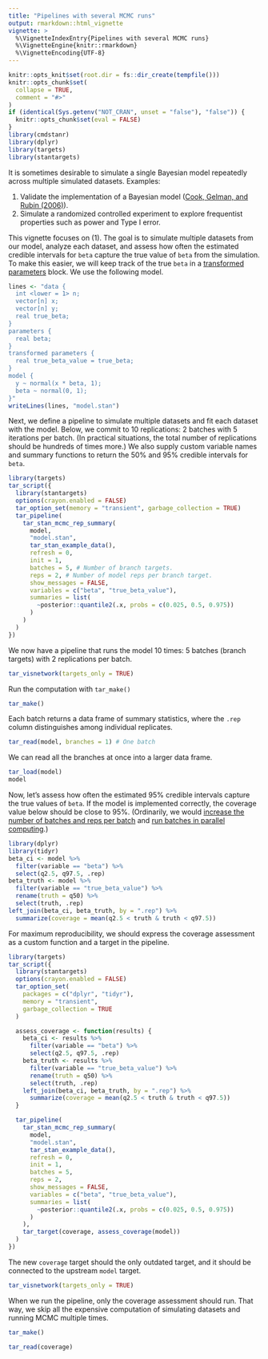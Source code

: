 ```yaml
---
title: "Pipelines with several MCMC runs"
output: rmarkdown::html_vignette
vignette: >
  %\VignetteIndexEntry{Pipelines with several MCMC runs}
  %\VignetteEngine{knitr::rmarkdown}
  %\VignetteEncoding{UTF-8}
---
```


```r
knitr::opts_knit$set(root.dir = fs::dir_create(tempfile()))
knitr::opts_chunk$set(
  collapse = TRUE,
  comment = "#>"
)
if (identical(Sys.getenv("NOT_CRAN", unset = "false"), "false")) {
  knitr::opts_chunk$set(eval = FALSE)
}
library(cmdstanr)
library(dplyr)
library(targets)
library(stantargets)
```

It is sometimes desirable to simulate a single Bayesian model repeatedly across multiple simulated datasets. Examples:

1. Validate the implementation of a Bayesian model ([Cook, Gelman, and Rubin (2006)](http://www.stat.columbia.edu/~gelman/research/published/Cook_Software_Validation.pdf)).
2. Simulate a randomized controlled experiment to explore frequentist properties such as power and Type I error.

This vignette focuses on (1). The goal is to simulate multiple datasets from our model, analyze each dataset, and assess how often the estimated credible intervals for `beta` capture the true value of `beta` from the simulation. To make this easier, we will keep track of the true `beta` in a [transformed parameters](https://mc-stan.org/docs/2_18/reference-manual/program-block-transformed-parameters.html) block. We use the following model.

```r
lines <- "data {
  int <lower = 1> n;
  vector[n] x;
  vector[n] y;
  real true_beta;
}
parameters {
  real beta;
}
transformed parameters {
  real true_beta_value = true_beta;
}
model {
  y ~ normal(x * beta, 1);
  beta ~ normal(0, 1);
}"
writeLines(lines, "model.stan")
```

Next, we define a pipeline to simulate multiple datasets and fit each dataset with the model. Below, we commit to 10 replications: 2 batches with 5 iterations per batch. (In practical situations, the total number of replications should be hundreds of times more.) We also supply custom variable names and summary functions to return the 50% and 95% credible intervals for `beta`.

```r
library(targets)
tar_script({
  library(stantargets)
  options(crayon.enabled = FALSE)
  tar_option_set(memory = "transient", garbage_collection = TRUE)
  tar_pipeline(
    tar_stan_mcmc_rep_summary(
      model,
      "model.stan",
      tar_stan_example_data(),
      refresh = 0,
      init = 1,
      batches = 5, # Number of branch targets.
      reps = 2, # Number of model reps per branch target.
      show_messages = FALSE,
      variables = c("beta", "true_beta_value"),
      summaries = list(
        ~posterior::quantile2(.x, probs = c(0.025, 0.5, 0.975))
      )
    )
  )
})
```

We now have a pipeline that runs the model 10 times: 5 batches (branch targets) with 2 replications per batch.

```r
tar_visnetwork(targets_only = TRUE)
```

Run the computation with `tar_make()`

```r
tar_make()
```

Each batch returns a data frame of summary statistics, where the `.rep` column distinguishes among individual replicates.

```r
tar_read(model, branches = 1) # One batch
```

We can read all the branches at once into a larger data frame.

```r
tar_load(model)
model
```

Now, let's assess how often the estimated 95% credible intervals capture the true values of `beta`. If the model is implemented correctly, the coverage value below should be close to 95%. (Ordinarily, we would [increase the number of batches and reps per batch](https://wlandau.github.io/targets-manual/dynamic.html#batching) and [run batches in parallel computing](https://wlandau.github.io/targets-manual/hpc.html).)

```r
library(dplyr)
library(tidyr)
beta_ci <- model %>%
  filter(variable == "beta") %>%
  select(q2.5, q97.5, .rep)
beta_truth <- model %>%
  filter(variable == "true_beta_value") %>%
  rename(truth = q50) %>%
  select(truth, .rep)
left_join(beta_ci, beta_truth, by = ".rep") %>%
  summarize(coverage = mean(q2.5 < truth & truth < q97.5))
```
For maximum reproducibility, we should express the coverage assessment as a custom function and a target in the pipeline.

```r
library(targets)
tar_script({
  library(stantargets)
  options(crayon.enabled = FALSE)
  tar_option_set(
    packages = c("dplyr", "tidyr"),
    memory = "transient",
    garbage_collection = TRUE
  )

  assess_coverage <- function(results) {
    beta_ci <- results %>%
      filter(variable == "beta") %>%
      select(q2.5, q97.5, .rep)
    beta_truth <- results %>%
      filter(variable == "true_beta_value") %>%
      rename(truth = q50) %>%
      select(truth, .rep)
    left_join(beta_ci, beta_truth, by = ".rep") %>%
      summarize(coverage = mean(q2.5 < truth & truth < q97.5))
  }

  tar_pipeline(
    tar_stan_mcmc_rep_summary(
      model,
      "model.stan",
      tar_stan_example_data(),
      refresh = 0,
      init = 1,
      batches = 5,
      reps = 2,
      show_messages = FALSE,
      variables = c("beta", "true_beta_value"),
      summaries = list(
        ~posterior::quantile2(.x, probs = c(0.025, 0.5, 0.975))
      )
    ),
    tar_target(coverage, assess_coverage(model))
  )
})
```

The new `coverage` target should the only outdated target, and it should be connected to the upstream `model` target.

```r
tar_visnetwork(targets_only = TRUE)
```

When we run the pipeline, only the coverage assessment should run. That way, we skip all the expensive computation of simulating datasets and running MCMC multiple times.

```r
tar_make()
```

```r
tar_read(coverage)
```

